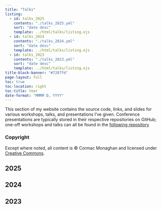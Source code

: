 ```yaml
---
title: "Talks"
listing: 
  - id: talks_2025
    contents: "./talks_2025.yml"
    sort: "date desc"
    template: ../html/talks/listing.ejs
  - id: talks_2024
    contents: "./talks_2024.yml"
    sort: "date desc"
    template: ../html/talks/listing.ejs
  - id: talks_2023
    contents: "./talks_2023.yml"
    sort: "date desc"
    template: ../html/talks/listing.ejs
title-block-banner: "#7287fd"
page-layout: full
toc: true
toc-location: right
toc-title: Year
date-format: "MMMM D, YYYY"
---
```


This section of my website contains the source code, links, and slides for various workshops, talks, and presentations I've given. Conference presentations are typically stored in their respective repositories on GitHub; one-off workshops and talks can all be found in the [following repository](https://github.com/C-Monaghan/Talks)

:::{.callout-note}
### Copyright

Except where noted, all content is © Cormac Monaghan and licensed under [Creative Commons](https://creativecommons.org/licenses/by-sa/4.0/).
:::

## 2025

:::{#talks_2025}
:::

## 2024

:::{#talks_2024}
:::

## 2023

:::{#talks_2023}
:::